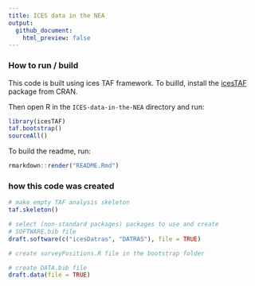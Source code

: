 ```yaml
---
title: ICES data in the NEA
output:
  github_document:
    html_preview: false
---
```


### How to run / build

This code is built using ices TAF framework.  To builld, install the
[icesTAF](https://github.com/ices-tools-prod/icesTAF) package from CRAN.

Then open R in the `ICES-data-in-the-NEA` directory and run:

```r
library(icesTAF)
taf.bootstrap()
sourceAll()
```

To build the readme, run:
```r
rmarkdown::render("README.Rmd")
```

### how this code was created

```r
# make empty TAF analysis skeleton
taf.skeleton()

# select (non-standard packages) packages to use and create
# SOFTWARE.bib file
draft.software(c("icesDatras", "DATRAS"), file = TRUE)

# create surveyPositions.R file in the bootstrap folder

# create DATA.bib file
draft.data(file = TRUE)
```
